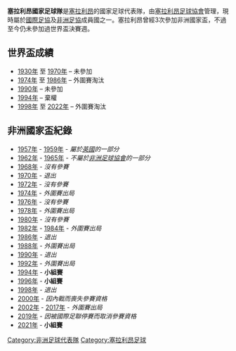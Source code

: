 {{expand language|1=en|page=Sierra Leone national football team|time=2019-08-27T12:15:07+00:00}}
{{unreferenced|time=2019-08-27T12:15:07+00:00}}
{{Infobox National football team 
| Name               = 塞拉利昂
| Badge              = LOGO_SLFA.png
| Nickname           =  萊昂之星（''Leone Stars''）
| Association        = [[塞拉利昂足球協會|塞拉利昂足球協會]] 
| Confederation      = [[非洲足球協會|非洲足球協會]]
| Sub-confederation  = [[西非洲足球聯會|西非洲足球聯會]] (West Africa)
| Coach              = {{link-en|約翰·凱斯特|John Keister}} 
| Captain            = {{link-en|烏馬魯·班古拉|Umaru Bangura}} 
| Most caps          = {{link-en|烏馬魯·班古拉|Umaru Bangura}}  (54) 
| Top scorer         = [[穆罕默德·卡隆|穆罕默德·卡隆]] (8) 
| Home Stadium       = {{link-en|自由城國家體育場|Freetown National Stadium}} 
| FIFA Trigramme     = SLE 
| FIFA Rank         = {{FIFA World Rankings|SLE}}
|  FIFA max           = 50
|  FIFA max date      = 2014年8月
|  FIFA min           = 172
|  FIFA min date      = 2007年9月
| Elo Rank          = {{World Football Elo Ratings|Sierra Leone}}
|  Elo max            = 59
|  Elo max date       = 1996年1月
|  Elo min            = 156
|  Elo min date       = 2008年6月

| pattern_la1       =_Sierra_Leona15a 
| pattern_b1        =_Sierra_Leona15a 
| pattern_ra1       =_Sierra_Leona15a 
| pattern_sh1       =
| pattern_so1       =
| leftarm1          = 
| body1             =
| rightarm1         =
| shorts1           =0542E2
| socks1            =0542E2
| pattern_la2       =_Sierra_Leona15h 
| pattern_b2        =_Sierra_Leona15h 
| pattern_ra2       =_Sierra_Leona15h 
| pattern_sh2       =
| pattern_so2       =
| leftarm2          =
| body2             =
| rightarm2         =
| shorts2           =1E9D44
| socks2            =1E9D44

| World cup apps     = 
| World cup first    =  
| World cup best     = 
| Regional name      = [[非洲國家盃|非洲國家盃]] 
| Regional cup apps  = 3次 
| Regional cup first = [[1994年非洲國家盃|1994年]] 
| Regional cup best  = 小組賽，[[1994年非洲國家盃|1994年]], [[1996年非洲國家盃|1996年]], [[2021年非洲國家盃|2021年]]
}}

'''塞拉利昂國家足球隊'''是[[塞拉利昂|塞拉利昂]]的國家足球代表隊，由[[塞拉利昂足球協會|塞拉利昂足球協會]]管理，現時屬於[[國際足協|國際足協]]及[[非洲足協|非洲足協]]成員國之一。塞拉利昂曾經3次參加非洲國家盃，不過至今仍未參加過世界盃決賽週。

== 世界盃成績 ==
* [[1930年世界盃足球賽|1930年]] 至 [[1970年世界盃足球賽|1970年]] – 未參加
* [[1974年世界盃足球賽|1974年]] 至 [[1986年世界盃足球賽|1986年]] – 外圍賽淘汰
* [[1990年世界盃足球賽|1990年]] – 未參加  
* [[1994年世界盃足球賽|1994年]] – 棄權 
* [[1998年世界盃足球賽|1998年]] 至 [[2022年世界盃足球賽|2022年]] – 外圍賽淘汰

== 非洲國家盃紀錄 ==
* [[1957年非洲國家盃|1957年]] - [[1959年非洲國家盃|1959年]] - ''屬於[[英國|英國]]的一部分''
* [[1962年非洲國家盃|1962年]] - [[1965年非洲國家盃|1965年]] - ''不屬於[[非洲足球協會|非洲足球協會]]的一部分''
* [[1968年非洲國家盃|1968年]] - ''沒有參賽''
* [[1970年非洲國家盃|1970年]] - ''退出''
* [[1972年非洲國家盃|1972年]] - ''沒有參賽''
* [[1974年非洲國家盃|1974年]] - ''外圍賽出局''
* [[1976年非洲國家盃|1976年]] - ''沒有參賽'' 
* [[1978年非洲國家盃|1978年]] - ''外圍賽出局''
* [[1980年非洲國家盃|1980年]] - ''沒有參賽''
* [[1982年非洲國家盃|1982年]] - [[1984年非洲國家盃|1984年]] - ''外圍賽出局''
* [[1986年非洲國家盃|1986年]] - ''退出''
* [[1988年非洲國家盃|1988年]] - ''外圍賽出局''
* [[1990年非洲國家盃|1990年]] - ''退出''
* [[1992年非洲國家盃|1992年]] - ''外圍賽出局''
* [[1994年非洲國家盃|1994年]] - '''小組賽'''
* [[1996年非洲國家盃|1996年]] - '''小組賽'''
* [[1998年非洲國家盃|1998年]] - ''退出''
* [[2000年非洲國家盃|2000年]] - ''因內戰而喪失參賽資格''
* [[2002年非洲國家盃|2002年]] - [[2017年非洲國家盃|2017年]] - ''外圍賽出局''
* [[2019年非洲國家盃|2019年]] - ''因被國際足聯停賽而取消參賽資格''
* [[2021年非洲國家盃|2021年]] - '''小組賽'''

{{CAF teams}}
{{國際足球}}

[[Category:非洲足球代表隊|Category:非洲足球代表隊]]
[[Category:塞拉利昂足球|Category:塞拉利昂足球]]